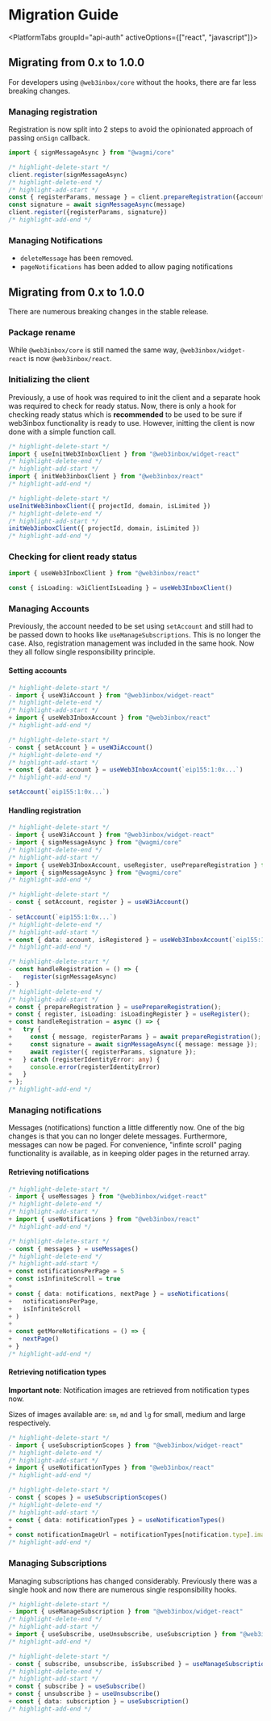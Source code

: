 
# Migration Guide

<PlatformTabs
  groupId="api-auth"
  activeOptions={["react", "javascript"]}>

<PlatformTabItem value="javascript">

## Migrating from 0.x to 1.0.0 
For developers using `@web3inbox/core` without the hooks, there are far less breaking changes.

### Managing registration
Registration is now split into 2 steps to avoid the opinionated approach of passing `onSign` callback.

```typescript
import { signMessageAsync } from "@wagmi/core"

/* highlight-delete-start */ 
client.register(signMessageAsync)
/* highlight-delete-end */ 
/* highlight-add-start */ 
const { registerParams, message } = client.prepareRegistration({account: "eip155:1:0x.."})
const signature = await signMessageAsync(message)
client.register({registerParams, signature})
/* highlight-add-end */ 
```

### Managing Notifications
- `deleteMessage` has been removed.
- `pageNotifications` has been added to allow paging notifications

</PlatformTabItem>

<PlatformTabItem value="react">

## Migrating from 0.x to 1.0.0 
There are numerous breaking changes in the stable release.

### Package rename
While `@web3inbox/core` is still named the same way, `@web3inbox/widget-react` is now `@web3inbox/react`. 

### Initializing the client
Previously, a use of hook was required to init the client and a separate hook was required to check for ready status.
Now, there is only a hook for checking ready status which is **recommended** to be used to be sure if web3inbox functionality is ready to use.
However, initting the client is now done with a simple function call. 

```typescript
/* highlight-delete-start */ 
import { useInitWeb3InboxClient } from "@web3inbox/widget-react"
/* highlight-delete-end */ 
/* highlight-add-start */ 
import { initWeb3inboxClient } from "@web3inbox/react"
/* highlight-add-end */ 

/* highlight-delete-start */ 
useInitWeb3inboxClient({ projectId, domain, isLimited })
/* highlight-delete-end */ 
/* highlight-add-start */ 
initWeb3inboxClient({ projectId, domain, isLimited })
/* highlight-add-end */ 
```

### Checking for client ready status

```typescript
import { useWeb3InboxClient } from "@web3inbox/react"

const { isLoading: w3iClientIsLoading } = useWeb3InboxClient()
```

### Managing Accounts
Previously, the account needed to be set using `setAccount` and still had to be passed down to hooks like `useManageSubscriptions`. This is no longer
the case. Also, registration management was included in the same hook. Now they all follow single responsibility principle. 

#### Setting accounts

```typescript
/* highlight-delete-start */ 
- import { useW3iAccount } from "@web3inbox/widget-react"
/* highlight-delete-end */ 
/* highlight-add-start */ 
+ import { useWeb3InboxAccount } from "@web3inbox/react"
/* highlight-add-end */ 

/* highlight-delete-start */ 
- const { setAccount } = useW3iAccount()
/* highlight-delete-end */ 
/* highlight-add-start */ 
+ const { data: account } = useWeb3InboxAccount(`eip155:1:0x...`)
/* highlight-add-end */ 

setAccount(`eip155:1:0x...`)
```

#### Handling registration

```typescript
/* highlight-delete-start */ 
- import { useW3iAccount } from "@web3inbox/widget-react"
- import { signMessageAsync } from "@wagmi/core"
/* highlight-delete-end */ 
/* highlight-add-start */ 
+ import { useWeb3InboxAccount, useRegister, usePrepareRegistration } from "@web3inbox/react"
+ import { signMessageAsync } from "@wagmi/core"
/* highlight-add-end */ 

/* highlight-delete-start */ 
- const { setAccount, register } = useW3iAccount()
- 
- setAccount(`eip155:1:0x...`)
/* highlight-delete-end */ 
/* highlight-add-start */ 
+ const { data: account, isRegistered } = useWeb3InboxAccount(`eip155:1:0x...`)
/* highlight-add-end */ 

/* highlight-delete-start */ 
- const handleRegistration = () => {
-   register(signMessageAsync)
- }
/* highlight-delete-end */ 
/* highlight-add-start */ 
+ const { prepareRegistration } = usePrepareRegistration();
+ const { register, isLoading: isLoadingRegister } = useRegister();
+ const handleRegistration = async () => {
+   try {
+     const { message, registerParams } = await prepareRegistration();
+     const signature = await signMessageAsync({ message: message });
+     await register({ registerParams, signature });
+   } catch (registerIdentityError: any) {
+     console.error(registerIdentityError)
+   }
+ };
/* highlight-add-end */ 
```

### Managing notifications
Messages (notifications) function a little differently now. One of the big changes is that you can no longer delete messages.
Furthermore, messages can now be paged. For convenience, "infinte scroll" paging functionality is available, as in keeping older pages in the
returned array.

#### Retrieving notifications

```typescript
/* highlight-delete-start */ 
- import { useMessages } from "@web3inbox/widget-react"
/* highlight-delete-end */ 
/* highlight-add-start */
+ import { useNotifications } from "@web3inbox/react"
/* highlight-add-end */

/* highlight-delete-start */ 
- const { messages } = useMessages()
/* highlight-delete-end */ 
/* highlight-add-start */
+ const notificationsPerPage = 5
+ const isInfiniteScroll = true
+ 
+ const { data: notifications, nextPage } = useNotifications(
+   notificationsPerPage, 
+   isInfiniteScroll
+ )
+
+ const getMoreNotifications = () => {
+   nextPage()
+ }
/* highlight-add-end */
```

#### Retrieving notification types

**Important note**: Notification images are retrieved from notification types now. 

Sizes of images available are: `sm`, `md` and `lg` for small, medium and large respectively.

```typescript
/* highlight-delete-start */ 
- import { useSubscriptionScopes } from "@web3inbox/widget-react"
/* highlight-delete-end */ 
/* highlight-add-start */ 
+ import { useNotificationTypes } from "@web3inbox/react"
/* highlight-add-end */ 

/* highlight-delete-start */ 
- const { scopes } = useSubscriptionScopes()
/* highlight-delete-end */ 
/* highlight-add-start */ 
+ const { data: notificationTypes } = useNotificationTypes()
+ 
+ const notificationImageUrl = notificationTypes[notification.type].imageUrls.md; 
/* highlight-add-end */ 
```

### Managing Subscriptions
Managing subscriptions has changed considerably. Previously there was a single hook and now there are numerous single responsibility hooks.

```typescript
/* highlight-delete-start */ 
- import { useManageSubscription } from "@web3inbox/widget-react"
/* highlight-delete-end */
/* highlight-add-start */
+ import { useSubscribe, useUnsubscribe, useSubscription } from "@web3inbox/react"
/* highlight-add-end */

/* highlight-delete-start */ 
- const { subscribe, unsubscribe, isSubscribed } = useManageSubscription()
/* highlight-delete-end */
/* highlight-add-start */
+ const { subscribe } = useSubscribe()
+ const { unsubscribe } = useUnsubscribe()
+ const { data: subscription } = useSubscription()
/* highlight-add-end */
```
</PlatformTabItem>

</PlatformTabs>
